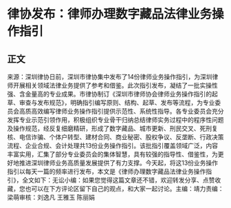 # 律协发布：律师办理数字藏品法律业务操作指引
## 正文
来源：深圳律协日前，深圳市律协集中发布了14份律师业务操作指引，为深圳律师开展相关领域法律业务提供了参考和借鉴。此次指引发布，凝结了一批实操性强、含金量高的专业成果。市律协制订《深圳市律师协会律师业务操作指引的起草、审查与发布规范》，明确指引编写原则、结构、起草、发布等流程，为专业委员会高质高效编写律师业务操作指引提供示范性、系统性指导。各专业委员会充分发挥专业示范引领作用，积极组织专业骨干归纳总结律师实务过程中的程序性问题及操作规范，经反复细磨精研，形成了数字藏品、城市更新、刑民交叉、死刑复核、电信诈骗、个体户转型、建材合同、商业秘密、股权争议、反垄断、行政决策流程、企业合规、会计处理共13份业务操作指引。该批指引覆盖领域广泛，内容丰富实用，汇集了部分专业委员会的集体智慧，具有较强的指导性、借鉴性，为更好地推进深圳律师业务高质量发展提供了有力支撑。今天起，将这13份业务操作指引以每天一篇的频率进行发布，本文是《律师办理数字藏品法律业务操作指引》，全文如下：无讼小编：如果您觉得这篇文章还不错，欢迎转发分享、点赞收藏，您也可以在下方评论区留下自己的观点，和大家一起讨论。主编：靖力责编：梁萌审核：刘逸凡 王雅玉 陈丽娟